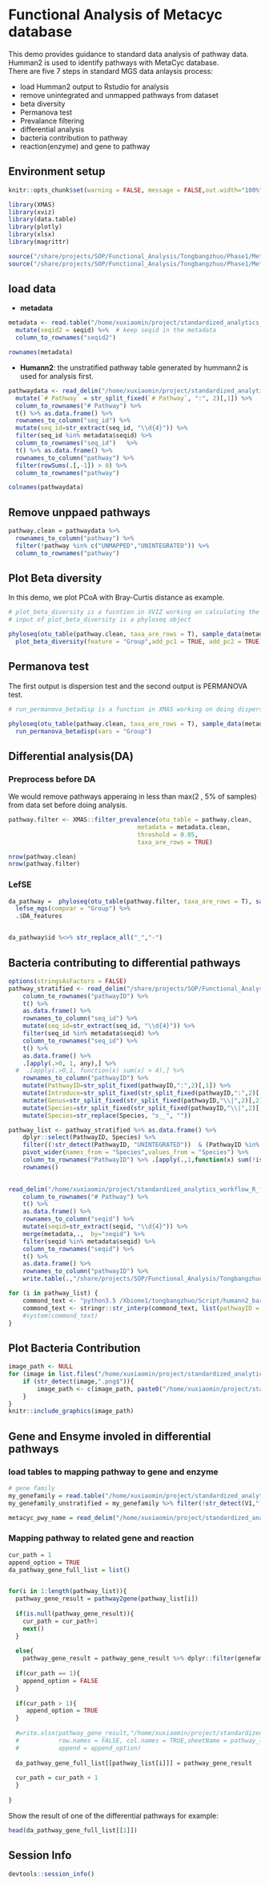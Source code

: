 # Functional Analysis of Metacyc database

This demo provides guidance to standard data analysis of pathway data. Humman2 is used to identify pathways with MetaCyc database.     
There are five 7 steps in standard MGS data anlaysis process:   

- load Humman2 output to Rstudio for analysis  
- remove unintegrated and unmapped pathways from dataset  
- beta diversity   
- Permanova test    
- Prevalance filtering  
- differential analysis  
- bacteria contribution to pathway  
- reaction(enzyme) and gene to pathway  

## Environment setup

```r
knitr::opts_chunk$set(warning = FALSE, message = FALSE,out.width="100%")

library(XMAS)
library(xviz)
library(data.table)
library(plotly)
library(xlsx)
library(magrittr)

source("/share/projects/SOP/Functional_Analysis/Tongbangzhuo/Phase1/Metacyc/RScript/permanova.R")
source("/share/projects/SOP/Functional_Analysis/Tongbangzhuo/Phase1/Metacyc/RScript/pathway2gene.R")
```

## load data

- **metadata**  

```r

metadata <- read.table("/home/xuxiaomin/project/standardized_analytics_workflow_R_function/demo_data/Funtional/metadata.txt",header = TRUE,stringsAsFactors = FALSE) %>%
  mutate(seqid2 = seqid) %>%  # keep seqid in the metadata
  column_to_rownames("seqid2") 

rownames(metadata)

```


- **Humann2**: the unstratified pathway table generated by hummann2 is used for analysis first.  

```r

pathwaydata <- read_delim("/home/xuxiaomin/project/standardized_analytics_workflow_R_function/demo_data/Funtional/merged_relab_pathabundance_unstratified.tsv", delim = "\t") %>%
  mutate(`# Pathway` = str_split_fixed(`# Pathway`, ":", 2)[,1]) %>%           # do not edit 
  column_to_rownames("# Pathway") %>%                                          # do not edit
  t() %>% as.data.frame() %>%                                                  # do not edit
  rownames_to_column("seq_id") %>%                                             # do not edit
  mutate(seq_id=str_extract(seq_id, "\\d{4}")) %>%                             # do not edit 
  filter(seq_id %in% metadata$seqid) %>%                                       # *** only keep samples in metadata, edit if needed ***
  column_to_rownames("seq_id")   %>%                                           # do not edit
  t() %>% as.data.frame() %>%                                                  # do not edit
  rownames_to_column("pathway") %>%                                            # do not edit
  filter(rowSums(.[,-1]) > 0) %>%                                              # do not edit
  column_to_rownames("pathway")                                                # do not edit

colnames(pathwaydata)

```


## Remove unppaed pathways  

```r

pathway.clean = pathwaydata %>% 
  rownames_to_column("pathway") %>%
  filter(!pathway %in% c("UNMAPPED","UNINTEGRATED")) %>%
  column_to_rownames("pathway")

```



## Plot Beta diversity  

In this demo, we plot PCoA with Bray-Curtis distance as example.  

```r

# plot_beta_diversity is a fucntion in XVIZ working on calculating the beta diversity distance and visualzing output  
# input of plot_beta_diversity is a phyloseq object

phyloseq(otu_table(pathway.clean, taxa_are_rows = T), sample_data(metadata)) %>%
  plot_beta_diversity(feature = "Group",add_pc1 = TRUE, add_pc2 = TRUE)

```


## Permanova test  

The first output is dispersion test and the second output is PERMANOVA test.  


```r

# run_permanova_betadisp is a function in XMAS working on doing dispersion test and PERMANOVA test.  

phyloseq(otu_table(pathway.clean, taxa_are_rows = T), sample_data(metadata)) %>%
  run_permanova_betadisp(vars = "Group")

```


## Differential analysis(DA)  

### Preprocess before DA  

We would remove pathways apperaing in less than max(2 , 5% of samples) from data set before doing analysis.  

```r

pathway.filter <- XMAS::filter_prevalence(otu_table = pathway.clean,
                                    metadata = metadata.clean,
                                    threshold = 0.05,
                                    taxa_are_rows = TRUE)

nrow(pathway.clean)
nrow(pathway.filter)

```

### LefSE 

```r
da_pathway =  phyloseq(otu_table(pathway.filter, taxa_are_rows = T), sample_data(metadata)) %>%
  lefse_mgs(compvar = "Group") %>% 
  .$DA_features


da_pathway$id %<>% str_replace_all("_","-")

```

## Bacteria contributing to differential pathways  

```r
options(stringsAsFactors = FALSE)
pathway_stratified <- read_delim("/share/projects/SOP/Functional_Analysis/Tongbangzhuo/Phase1/Metacyc/Demodata/merged_relab_pathabundance_stratified.pcl", delim = "\t") %>%
    column_to_rownames("pathwayID") %>%
    t() %>%
    as.data.frame() %>%
    rownames_to_column("seq_id") %>%
    mutate(seq_id=str_extract(seq_id, "\\d{4}")) %>%
    filter(seq_id %in% metadata$seqid) %>%
    column_to_rownames("seq_id") %>% 
    t() %>%
    as.data.frame() %>%
    .[apply(.>0, 1, any),] %>%
  #  .[apply(.>0,1, function(x) sum(x) > 4),] %>%
    rownames_to_column("pathwayID") %>%
    mutate(PathwayID=str_split_fixed(pathwayID,":",2)[,1]) %>%
    mutate(Introduce=str_split_fixed(str_split_fixed(pathwayID,":",2)[,2],"\\|",2)[,1]) %>%
    mutate(Genus=str_split_fixed(str_split_fixed(pathwayID,"\\|",2)[,2], "\\.", 2)[,1]) %>%
    mutate(Species=str_split_fixed(str_split_fixed(pathwayID,"\\|",2)[,2], "\\.", 2)[,2]) %>%
    mutate(Species=str_replace(Species, "s__", ""))

pathway_list <- pathway_stratified %>% as.data.frame() %>%
    dplyr::select(PathwayID, Species) %>%
    filter((!str_detect(PathwayID, "UNINTEGRATED"))  & (PathwayID %in% da_pathway$id) & Species!="") %>%
    pivot_wider(names_from = "Species",values_from = "Species") %>%
    column_to_rownames("PathwayID") %>% .[apply(.,1,function(x) sum(!is.na(x))) >= 2,] %>%
    rownames()
    

read_delim("/home/xuxiaomin/project/standardized_analytics_workflow_R_function/demo_data/Funtional/merged_relab_pathabundance_stratified.tsv", delim = "\t") %>%
    column_to_rownames("# Pathway") %>%
    t() %>%
    as.data.frame() %>%
    rownames_to_column("seqid") %>%
    mutate(seqid=str_extract(seqid, "\\d{4}")) %>%
    merge(metadata,.,  by="seqid") %>%
    filter(seqid %in% metadata$seqid) %>%
    column_to_rownames("seqid") %>%
    t() %>%
    as.data.frame() %>%
    rownames_to_column("pathwayID") %>%
    write.table(.,"/share/projects/SOP/Functional_Analysis/Tongbangzhuo/Phase1/Metacyc/Demodata/merged_relab_pathabundance_stratified.pcl", row.names = FALSE, quote = FALSE, sep = "\t")

for (i in pathway_list) {
    commond_text <- "python3.5 /Xbiome1/tongbangzhuo/Script/humann2_barplot.py --input /home/xuxiaomin/project/standardized_analytics_workflow_R_function/demo_data/Funtional/merged_relab_pathabundance_stratified.pcl --focal-feature ${pathwayID} --focal-metadatum Group --last-metadatum Group -d 8 4 --output /share/projects/SOP/Functional_Analysis/Tongbangzhuo/Phase1/Metacyc/Demodata/pathway_bacteria/${pathwayID}.png -e 0.8"
    commond_text <- stringr::str_interp(commond_text, list(pathwayID = i))
    #system(commond_text)
}


```

## Plot Bacteria Contribution

```r

image_path <- NULL
for (image in list.files("/home/xuxiaomin/project/standardized_analytics_workflow_R_function/demo_data/Funtional/pathway_bacteria/")){
    if (str_detect(image,".png$")){
        image_path <- c(image_path, paste0("/home/xuxiaomin/project/standardized_analytics_workflow_R_function/demo_data/Funtional/pathway_bacteria/",image))
    }
}
knitr::include_graphics(image_path)

```


## Gene and Ensyme involed in differential pathways  

### load tables to mapping pathway to gene and enzyme  

```r

# gene family
my_genefamily = read.table("/home/xuxiaomin/project/standardized_analytics_workflow_R_function/demo_data/Funtional/metacyc_data/all.genefamilies.tsv",sep="\t")
my_genefamily_unstratified = my_genefamily %>% filter(!str_detect(V1,"[|]"))  

metacyc_pwy_name = read_delim("/home/xuxiaomin/project/standardized_analytics_workflow_R_function/demo_data/Funtional/metacyc_data/map_metacyc-pwy_name.txt",delim = "\t",col_names = FALSE)

```


### Mapping pathway to related gene and reaction  

```r

cur_path = 1
append_option = TRUE
da_pathway_gene_full_list = list()


for(i in 1:length(pathway_list)){
  pathway_gene_result = pathway2gene(pathway_list[i]) 
  
  if(is.null(pathway_gene_result)){
    cur_path = cur_path+1
    next()
  }
  
  else{
    pathway_gene_result = pathway_gene_result %>% dplyr::filter(genefamily %in% my_genefamily$V1)
  
  if(cur_path == 1){
    append_option = FALSE
  }
  
  if(cur_path > 1){
     append_option = TRUE
  }
  
  #write.xlsx(pathway_gene_result,"/home/xuxiaomin/project/standardized_analytics_workflow_R_function/demo_data/Funtional/pathway_reaction_gene.xlsx",
  #           row.names = FALSE, col.names = TRUE,sheetName = pathway_list[i],
  #           append = append_option)
  
  da_pathway_gene_full_list[[pathway_list[i]]] = pathway_gene_result
    
  cur_path = cur_path + 1
  }  
  
}


```

Show the result of one of the differential pathways for example:  

```r

head(da_pathway_gene_full_list[[1]])

```


## Session Info

```r
devtools::session_info()
```

